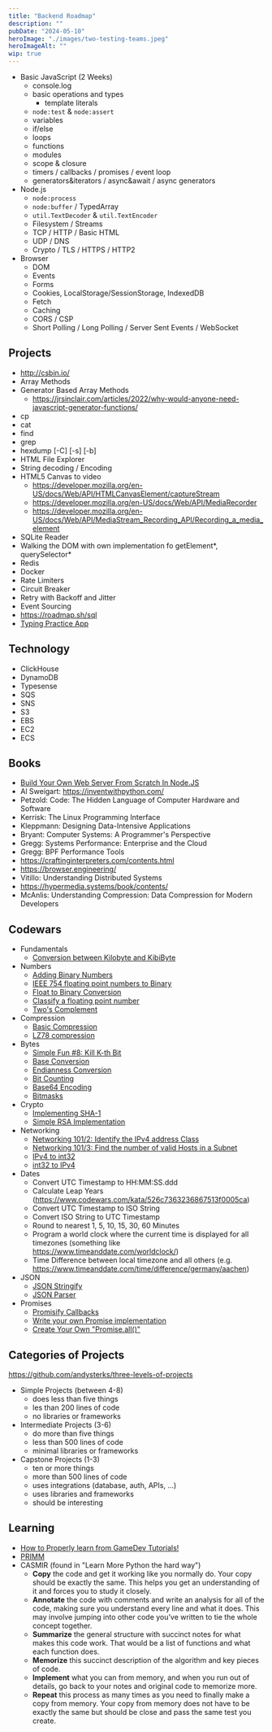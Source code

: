 ```yaml
---
title: "Backend Roadmap"
description: ""
pubDate: "2024-05-10"
heroImage: "./images/two-testing-teams.jpeg"
heroImageAlt: ""
wip: true
---
```


- Basic JavaScript (2 Weeks)
  - console.log
  - basic operations and types
    - template literals
  - `node:test` & `node:assert`
  - variables
  - if/else
  - loops
  - functions
  - modules
  - scope & closure
  - timers / callbacks / promises / event loop
  - generators&iterators / async&await / async generators
- Node.js
  - `node:process`
  - `node:buffer` / TypedArray
  - `util.TextDecoder` & `util.TextEncoder`
  - Filesystem / Streams
  - TCP / HTTP / Basic HTML
  - UDP / DNS
  - Crypto / TLS / HTTPS / HTTP2
- Browser
  - DOM
  - Events
  - Forms
  - Cookies, LocalStorage/SessionStorage, IndexedDB
  - Fetch
  - Caching
  - CORS / CSP
  - Short Polling / Long Polling / Server Sent Events / WebSocket

## Projects

- http://csbin.io/
- Array Methods
- Generator Based Array Methods
  - https://jrsinclair.com/articles/2022/why-would-anyone-need-javascript-generator-functions/
- cp
- cat
- find
- grep
- hexdump [-C] [-s] [-b]
- HTML File Explorer
- String decoding / Encoding
- HTML5 Canvas to video
  - https://developer.mozilla.org/en-US/docs/Web/API/HTMLCanvasElement/captureStream
  - https://developer.mozilla.org/en-US/docs/Web/API/MediaRecorder
  - https://developer.mozilla.org/en-US/docs/Web/API/MediaStream_Recording_API/Recording_a_media_element
- SQLite Reader
- Walking the DOM with own implementation fo getElement\*, querySelector\*
- Redis
- Docker
- Rate Limiters
- Circuit Breaker
- Retry with Backoff and Jitter
- Event Sourcing
- https://roadmap.sh/sql
- [Typing Practice App](https://github.com/florinpop17/app-ideas/blob/master/Projects/2-Intermediate/Typing-Practice-App.md)

## Technology

- ClickHouse
- DynamoDB
- Typesense
- SQS
- SNS
- S3
- EBS
- EC2
- ECS

## Books

- [Build Your Own Web Server From Scratch In Node.JS](https://build-your-own.org/webserver/)
- Al Sweigart: https://inventwithpython.com/
- Petzold: Code: The Hidden Language of Computer Hardware and Software
- Kerrisk: The Linux Programming Interface
- Kleppmann: Designing Data-Intensive Applications
- Bryant: Computer Systems: A Programmer's Perspective
- Gregg: Systems Performance: Enterprise and the Cloud
- Gregg: BPF Performance Tools
- https://craftinginterpreters.com/contents.html
- https://browser.engineering/
- Vitillo: Understanding Distributed Systems
- https://hypermedia.systems/book/contents/
- McAnlis: Understanding Compression: Data Compression for Modern Developers

## Codewars

- Fundamentals
  - [Conversion between Kilobyte and KibiByte](https://www.codewars.com/kata/5a115ff080171f9651000046)
- Numbers
  - [Adding Binary Numbers](https://www.codewars.com/kata/55c11989e13716e35f000013)
  - [IEEE 754 floating point numbers to Binary](https://www.codewars.com/kata/5efcaedf95d7110017896ced)
  - [Float to Binary Conversion](https://www.codewars.com/kata/540ddb07716ab397e1000797)
  - [Classify a floating point number](https://www.codewars.com/kata/5f1ab7bd5af35f000f4ff875)
  - [Two's Complement](https://www.codewars.com/kata/58d4785a2285e7795c00013b)
- Compression
  - [Basic Compression](https://www.codewars.com/kata/5914e068f05d9a011e000054)
  - [LZ78 compression](https://www.codewars.com/kata/5db42a943c3c65001dcedb1a)
- Bytes
  - [Simple Fun #8: Kill K-th Bit](https://www.codewars.com/kata/58844f1a76933b1cd0000023)
  - [Base Conversion](https://www.codewars.com/kata/526a569ca578d7e6e300034e)
  - [Endianness Conversion](https://www.codewars.com/kata/56f2dd31e40b7042ad001026)
  - [Bit Counting](https://www.codewars.com/kata/526571aae218b8ee490006f4)
  - [Base64 Encoding](https://www.codewars.com/kata/5270f22f862516c686000161)
  - [Bitmasks](https://github.com/florinpop17/app-ideas/blob/master/Projects/2-Intermediate/Bit-Masks-App.md)
- Crypto
  - [Implementing SHA-1](https://www.codewars.com/kata/56f2f3dfe40b70a005001389)
  - [Simple RSA Implementation](https://www.codewars.com/kata/56f1e42f0cd8bc1e6e001713)
- Networking
  - [Networking 101/2: Identify the IPv4 address Class](https://www.codewars.com/kata/628ba76a85a2d500649da696)
  - [Networking 101/3: Find the number of valid Hosts in a Subnet](https://www.codewars.com/kata/6285147937ddcf3ac2b068ce)
  - [IPv4 to int32](https://www.codewars.com/kata/52ea928a1ef5cfec800003ee)
  - [int32 to IPv4](https://www.codewars.com/kata/52e88b39ffb6ac53a400022e)
- Dates
  - Convert UTC Timestamp to HH:MM:SS.ddd
  - Calculate Leap Years (https://www.codewars.com/kata/526c7363236867513f0005ca)
  - Convert UTC Timestamp to ISO String
  - Convert ISO String to UTC Timestamp
  - Round to nearest 1, 5, 10, 15, 30, 60 Minutes
  - Program a world clock where the current time is displayed for all timezones (something like https://www.timeanddate.com/worldclock/)
  - Time Difference between local timezone and all others (e.g. https://www.timeanddate.com/time/difference/germany/aachen)
- JSON
  - [JSON Stringify](https://www.codewars.com/kata/55abfba8f5ed0e9eec00004a)
  - [JSON Parser](https://www.codewars.com/kata/55aa170b54c32468c30000a9)
- Promises
  - [Promisify Callbacks](https://www.codewars.com/kata/64439042c5ec660940684fbf)
  - [Write your own Promise implementation](https://www.codewars.com/kata/65400456da59f631b0e557ff)
  - [Create Your Own "Promise.all()"](https://www.codewars.com/kata/580e6adffbf2be2e870005c0)

## Categories of Projects

https://github.com/andysterks/three-levels-of-projects

- Simple Projects (between 4-8)
  - does less than five things
  - les than 200 lines of code
  - no libraries or frameworks
- Intermediate Projects (3-6)
  - do more than five things
  - less than 500 lines of code
  - minimal libraries or frameworks
- Capstone Projects (1-3)
  - ten or more things
  - more than 500 lines of code
  - uses integrations (database, auth, APIs, ...)
  - uses libraries and frameworks
  - should be interesting

## Learning

- [How to Properly learn from GameDev Tutorials!](https://www.youtube.com/watch?v=6YzSgHD49Mw)
- [PRIMM](https://static.teachcomputing.org/pedagogy/QR11-PRIMM.pdf?ref=blog.teachcomputing.org)
- CASMIR (found in "Learn More Python the hard way")
  - **Copy** the code and get it working like you normally do. Your copy should be exactly the same. This helps you get an understanding of it and forces you to study it closely.
  - **Annotate** the code with comments and write an analysis for all of the code, making sure you understand every line and what it does. This may involve jumping into other code you’ve written to tie the whole concept together.
  - **Summarize** the general structure with succinct notes for what makes this code work. That would be a list of functions and what each function does.
  - **Memorize** this succinct description of the algorithm and key pieces of code.
  - **Implement** what you can from memory, and when you run out of details, go back to your notes and original code to memorize more.
  - **Repeat** this process as many times as you need to finally make a copy from memory. Your copy from memory does not have to be exactly the same but should be close and pass the same test you create.
